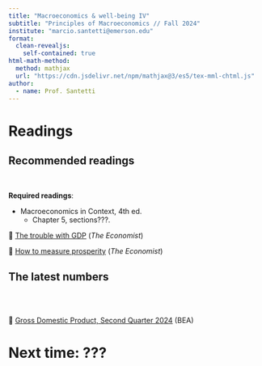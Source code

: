 ```yaml
---
title: "Macroeconomics & well-being IV"
subtitle: "Principles of Macroeconomics // Fall 2024"
institute: "marcio.santetti@emerson.edu"
format: 
  clean-revealjs:
    self-contained: true
html-math-method:
  method: mathjax
  url: "https://cdn.jsdelivr.net/npm/mathjax@3/es5/tex-mml-chtml.js"
author:
  - name: Prof. Santetti
---
```


# Readings {background-color="#62259D"}



## Recommended readings

<br>

**Required readings**:

  - [Macroeconomics in Context]{.note}, 4th ed.
    - Chapter 5, sections???.
    
  🔗 [[The trouble with GDP]{.link}](https://archive.is/3gIZJ) (*The Economist*)
  
  🔗 [[How to measure prosperity]{.link}](https://archive.is/nNxuG) (*The Economist*)


## The latest numbers

<br><br>

  🔗 [[Gross Domestic Product, Second Quarter 2024]{.link}](https://www.bea.gov/sites/default/files/2024-08/gdp2q24-2nd.pdf) (BEA)






# Next time: ??? {background-color="#62259D"}